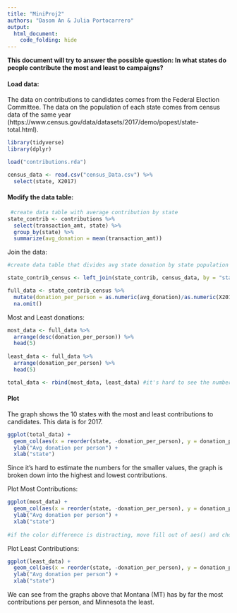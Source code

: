 ```yaml
---
title: "MiniProj2"
authors: "Dasom An & Julia Portocarrero"
output: 
  html_document:
    code_folding: hide
---
```


**This document will try to answer the possible question: In what states do people contribute the most and least to campaigns?**


#### Load data: 

The data on contributions to candidates comes from the Federal Election Committee. The data on the population of each state comes from census data of the same year (https://www.census.gov/data/datasets/2017/demo/popest/state-total.html).

```r
library(tidyverse)
library(dplyr)

load("contributions.rda")

census_data <- read.csv("census_Data.csv") %>%
  select(state, X2017)
```

#### Modify the data table:
```r
 #create data table with average contribution by state
state_contrib <- contributions %>%
  select(transaction_amt, state) %>%
  group_by(state) %>%
  summarize(avg_donation = mean(transaction_amt))
```

Join the data:

```r
#create data table that divides avg state donation by state population

state_contrib_census <- left_join(state_contrib, census_data, by = "state", na.rm = TRUE)

full_data <- state_contrib_census %>%
  mutate(donation_per_person = as.numeric(avg_donation)/as.numeric(X2017)) %>% 
  na.omit()
```

Most and Least donations:
```r
most_data <- full_data %>%
  arrange(desc(donation_per_person)) %>%
  head(5)
  
least_data <- full_data %>%
  arrange(donation_per_person) %>%
  head(5)

total_data <- rbind(most_data, least_data) #it's hard to see the numbers when you look at both together- better to have seperate graphs

```

#### Plot

The graph shows the 10 states with the most and least contributions to candidates. This data is for 2017. 

```r
ggplot(total_data) +
  geom_col(aes(x = reorder(state, -donation_per_person), y = donation_per_person, fill = donation_per_person), show.legend=F) +
  ylab("Avg donation per person") +
  xlab("state")
```

Since it's hard to estimate the numbers for the smaller values, the graph is broken down into the highest and lowest contributions.

Plot Most Contributions:
```r
ggplot(most_data) +
  geom_col(aes(x = reorder(state, -donation_per_person), y = donation_per_person, fill = donation_per_person), show.legend=F) +
  ylab("Avg donation per person") +
  xlab("state")
  
#if the color difference is distracting, move fill out of aes() and choose a color
```

Plot Least Contributions:
```r
ggplot(least_data) +
  geom_col(aes(x = reorder(state, -donation_per_person), y = donation_per_person, fill = donation_per_person), show.legend=F) +
  ylab("Avg donation per person") +
  xlab("state")
```
 
We can see from the graphs above that Montana (MT) has by far the most contributions per person, and Minnesota the least.
